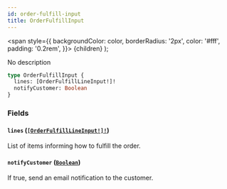 ```yaml
---
id: order-fulfill-input
title: OrderFulfillInput
---
```


<span
style={{
      backgroundColor: color,
      borderRadius: '2px',
      color: '#fff',
      padding: '0.2rem',
    }}>
{children}
</span>
);

No description

```graphql
type OrderFulfillInput {
  lines: [OrderFulfillLineInput!]!
  notifyCustomer: Boolean
}
```

### Fields

#### `lines` ([`[OrderFulfillLineInput!]!`](/api-reference/inputs/order-fulfill-line-input.mdx))

List of items informing how to fulfill the order.

#### `notifyCustomer` ([`Boolean`](/api-reference/scalars/boolean.mdx))

If true, send an email notification to the customer.

